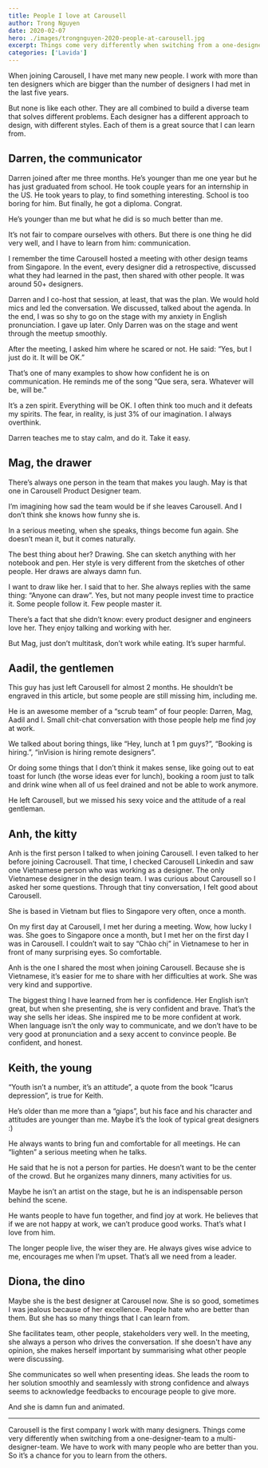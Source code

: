 ```yaml
---
title: People I love at Carousell
author: Trong Nguyen
date: 2020-02-07
hero: ./images/trongnguyen-2020-people-at-carousell.jpg
excerpt: Things come very differently when switching from a one-designer-team to a multi-designer-team. We have to work with many people who are better than you. So it’s a chance for you to learn from the others.
categories: ['Lavida']
---
```


When joining Carousell, I have met many new people. I work with more than ten designers which are bigger than the number of designers I had met in the last five years. 

But none is like each other. They are all combined to build a diverse team that solves different problems. Each designer has a different approach to design, with different styles. Each of them is a great source that I can learn from.


## Darren, the communicator
Darren joined after me three months. He’s younger than me one year but he has just graduated from school. He took couple years for an internship in the US. He took years to play, to find something interesting. School is too boring for him. But finally, he got a diploma. Congrat.

He’s younger than me but what he did is so much better than me.

It’s not fair to compare ourselves with others. But there is one thing he did very well, and I have to learn from him: communication.

I remember the time Carousell hosted a meeting with other design teams from Singapore. In the event, every designer did a retrospective, discussed what they had learned in the past, then shared with other people. It was around 50+ designers.

Darren and I co-host that session, at least, that was the plan. We would hold mics and led the conversation. We discussed, talked about the agenda. In the end, I was so shy to go on the stage with my anxiety in English pronunciation. I gave up later. Only Darren was on the stage and went through the meetup smoothly.

After the meeting, I asked him where he scared or not. He said: “Yes, but I just do it. It will be OK.”

That’s one of many examples to show how confident he is on communication. He reminds me of the song “Que sera, sera. Whatever will be, will be.”

It’s a zen spirit. Everything will be OK. I often think too much and it defeats my spirits. The fear, in reality, is just 3% of our imagination. I always overthink.

Darren teaches me to stay calm, and do it. Take it easy.

## Mag, the drawer
There’s always one person in the team that makes you laugh. May is that one in Carousell Product Designer team.

I’m imagining how sad the team would be if she leaves Carousell. And I don’t think she knows how funny she is.

In a serious meeting, when she speaks, things become fun again. She doesn’t mean it, but it comes naturally.

The best thing about her? Drawing. She can sketch anything with her notebook and pen. Her style is very different from the sketches of other people. Her draws are always damn fun.

I want to draw like her. I said that to her. She always replies with the same thing: “Anyone can draw”. Yes, but not many people invest time to practice it. Some people follow it. Few people master it.

There’s a fact that she didn’t know: every product designer and engineers love her. They enjoy talking and working with her.

But Mag, just don’t multitask, don’t work while eating. It’s super harmful.

## Aadil, the gentlemen
This guy has just left Carousell for almost 2 months. He shouldn’t be engraved in this article, but some people are still missing him, including me.

He is an awesome member of a “scrub team” of four people: Darren, Mag, Aadil and I. Small chit-chat conversation with those people help me find joy at work.

We talked about boring things, like “Hey, lunch at 1 pm guys?”, “Booking is hiring.”, “inVision is hiring remote designers”.

Or doing some things that I don’t think it makes sense, like going out to eat toast for lunch (the worse ideas ever for lunch), booking a room just to talk and drink wine when all of us feel drained and not be able to work anymore.

He left Carousell, but we missed his sexy voice and the attitude of a real gentleman.

## Anh, the kitty
Anh is the first person I talked to when joining Carousell. I even talked to her before joining Cacrousell. That time, I checked Carousell Linkedin and saw one Vietnamese person who was working as a designer. The only Vietnamese designer in the design team. I was curious about Carousell so I asked her some questions. Through that tiny conversation, I felt good about Carousell.

She is based in Vietnam but flies to Singapore very often, once a month.

On my first day at Carousell, I met her during a meeting. Wow, how lucky I was. She goes to Singapore once a month, but I met her on the first day I was in Carousell. I couldn’t wait to say “Chào chị” in Vietnamese to her in front of many surprising eyes. So comfortable.

Anh is the one I shared the most when joining Carousell. Because she is Vietnamese, it’s easier for me to share with her difficulties at work. She was very kind and supportive.

The biggest thing I have learned from her is confidence. Her English isn’t great, but when she presenting, she is very confident and brave. That’s the way she sells her ideas. She inspired me to be more confident at work. When language isn’t the only way to communicate, and we don’t have to be very good at pronunciation and a sexy accent to convince people. Be confident, and honest.

## Keith, the young
“Youth isn’t a number, it’s an attitude”, a quote from the book “Icarus depression”, is true for Keith.

He’s older than me more than a “giaps”, but his face and his character and attitudes are younger than me. Maybe it’s the look of typical great designers :) 

He always wants to bring fun and comfortable for all meetings. He can “lighten” a serious meeting when he talks.

He said that he is not a person for parties. He doesn’t want to be the center of the crowd. But he organizes many dinners, many activities for us.

Maybe he isn’t an artist on the stage, but he is an indispensable person behind the scene.

He wants people to have fun together, and find joy at work. He believes that if we are not happy at work, we can’t produce good works. That’s what I love from him.

The longer people live, the wiser they are. He always gives wise advice to me, encourages me when I’m upset. That’s all we need from a leader.

## Diona, the dino
Maybe she is the best designer at Carousel now. She is so good, sometimes I was jealous because of her excellence. People hate who are better than them. But she has so many things that I can learn from.

She facilitates team, other people, stakeholders very well. In the meeting, she always a person who drives the conversation. If she doesn't have any opinion, she makes herself important by summarising what other people were discussing.

She communicates so well when presenting ideas. She leads the room to her solution smoothly and seamlessly with strong confidence and always seems to acknowledge feedbacks to encourage people to give more. 

And she is damn fun and animated.

- - - -

Carousell is the first company I work with many designers. Things come very differently when switching from a one-designer-team to a multi-designer-team. We have to work with many people who are better than you. So it’s a chance for you to learn from the others.
